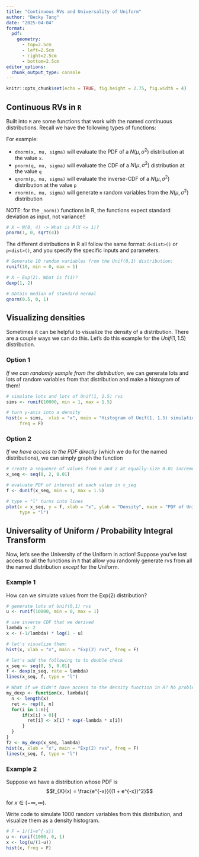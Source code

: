 ```yaml
---
title: "Continuous RVs and Universality of Uniform"
author: "Becky Tang"
date: "2025-04-04"
format: 
  pdf:
    geometry:
      - top=2.5cm
      - left=2.5cm
      - right=2.5cm
      - bottom=2.5cm
editor_options: 
  chunk_output_type: console
---
```


```r
knitr::opts_chunk$set(echo = TRUE, fig.height = 2.75, fig.width = 4)
```

## Continuous RVs in `R`

Built into `R` are some functions that work with the named continuous distributions. Recall we have the following types of functions:

For example:

-   `dnorm(x, mu, sigma)` will evaluate the PDF of a $N(\mu, \sigma^2)$ distribution at the value `x`.
-   `pnorm(q, mu, sigma)` will evaluate the CDF of a $N(\mu, \sigma^2)$ distribution at the value `q`
-   `qnorm(p, mu, sigma)` will evaluate the inverse-CDF of a $N(\mu, \sigma^2)$ distribution at the value `p`
-   `rnorm(n, mu, sigma)` will generate `n` random variables from the $N(\mu, \sigma^2)$ distribution

NOTE: for the `_norm()` functions in R, the functions expect standard deviation as input, not variance!!

```r
# X ~ N(0, 4) -> What is P(X <= 1)?
pnorm(1, 0, sqrt(4))
```

The different distributions in R all follow the same format: `d<dist>()` or `p<dist>()`, and you specify the specific inputs and parameters.

```r
# Generate 10 random variables from the Unif(0,1) distribution:
runif(10, min = 0, max = 1)

# X ~ Exp(2). What is f(1)?
dexp(1, 2)

# Obtain median of standard normal
qnorm(0.5, 0, 1)
```

## Visualizing densities

Sometimes it can be helpful to visualize the density of a distribution. There are a couple ways we can do this. Let's do this example for the $Unif(1, 1.5)$ distribution.

### Option 1

*If we can randomly sample from the distribution*, we can generate lots and lots of random variables from that distribution and make a histogram of them!

```r
# simulate lots and lots of Unif(1, 1.5) rvs
sims <- runif(10000, min = 1, max = 1.5)

# turn y-axis into a density
hist(x = sims,  xlab = "x", main = "Histogram of Unif(1, 1.5) simulations",
     freq = F)
```

### Option 2

*If we have access to the PDF directly* (which we do for the named distributions), we can simply graph the function

```r
# create a sequence of values from 0 and 2 at equally-size 0.01 increments
x_seq <- seq(0, 2, 0.01)

# evaluate PDF of interest at each value in x_seq
f <- dunif(x_seq, min = 1, max = 1.5)

# type = "l" turns into lines
plot(x = x_seq, y = f, xlab = "x", ylab = "Density", main = "PDF of Unif(1,1.5)",
     type = "l")
```

## Universality of Uniform / Probability Integral Transform

Now, let's see the University of the Uniform in action! Suppose you've lost access to all the functions in `R` that allow you randomly generate rvs from all the named distribution *except* for the Uniform.

### Example 1

How can we simulate values from the $\text{Exp}(2)$ distribution?

```r
# generate lots of Unif(0,1) rvs
u <- runif(10000, min = 0, max = 1)

# use inverse CDF that we derived
lambda <- 2
x <- (-1/lambda) * log(1 - u)

# let's visualize them:
hist(x, xlab = "x", main = "Exp(2) rvs", freq = F)

# let's add the following to to double check
x_seq <- seq(0, 5, 0.01)
f <- dexp(x_seq, rate = lambda)
lines(x_seq, f, type = "l")
```

```r
# What if we didn't have access to the density function in R? No problem! We can make our own:
my_dexp <- function(x, lambda){
  n <- length(x)
  ret <- rep(0, n)
  for(i in 1:n){
      if(x[i] > 0){
        ret[i] <- x[i] * exp(-lambda * x[i])
      } 
  }
}
f2 <- my_dexp(x_seq, lambda)
hist(x, xlab = "x", main = "Exp(2) rvs", freq = F)
lines(x_seq, f, type = "l")
```

### Example 2

Suppose we have a distribution whose PDF is $$f_{X}(x) = \frac{e^{-x}}{(1 + e^{-x})^2}$$

for $x \in (-\infty, \infty)$.

Write code to simulate 1000 random variables from this distribution, and visualize them as a density histogram.

```r
# F = 1/(1+e^{-x})
u <- runif(1000, 0, 1)
x <- log(u/(1-u))
hist(x, freq = F)
```
